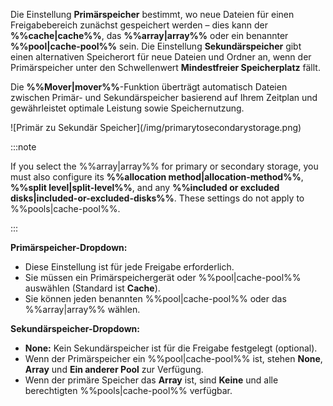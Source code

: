 Die Einstellung **Primärspeicher** bestimmt, wo neue Dateien für einen Freigabebereich zunächst gespeichert werden – dies kann der **%%cache|cache%%**, das **%%array|array%%** oder ein benannter **%%pool|cache-pool%%** sein. Die Einstellung **Sekundärspeicher** gibt einen alternativen Speicherort für neue Dateien und Ordner an, wenn der Primärspeicher unter den Schwellenwert **Mindestfreier Speicherplatz** fällt.

Die **%%Mover|mover%%**-Funktion überträgt automatisch Dateien zwischen Primär- und Sekundärspeicher basierend auf Ihrem Zeitplan und gewährleistet optimale Leistung sowie Speichernutzung.

<div style={{ margin: 'auto', maxWidth: '312px', display: 'flex', flexDirection: 'column', alignItems: 'center' }}>
  ![Primär zu Sekundär Speicher](/img/primarytosecondarystorage.png)
</div>

:::note

If you select the %%array|array%% for primary or secondary storage, you must also configure its **%%allocation method|allocation-method%%**, **%%split level|split-level%%**, and any **%%included or excluded disks|included-or-excluded-disks%%**. These settings do not apply to %%pools|cache-pool%%.

:::

**Primärspeicher-Dropdown:**

- Diese Einstellung ist für jede Freigabe erforderlich.
- Sie müssen ein Primärspeichergerät oder %%pool|cache-pool%% auswählen (Standard ist **Cache**).
- Sie können jeden benannten %%pool|cache-pool%% oder das %%array|array%% wählen.

**Sekundärspeicher-Dropdown:**

- **None:** Kein Sekundärspeicher ist für die Freigabe festgelegt (optional).
- Wenn der Primärspeicher ein %%pool|cache-pool%% ist, stehen **None**, **Array** und **Ein anderer Pool** zur Verfügung.
- Wenn der primäre Speicher das **Array** ist, sind **Keine** und alle berechtigten %%pools|cache-pool%% verfügbar.
